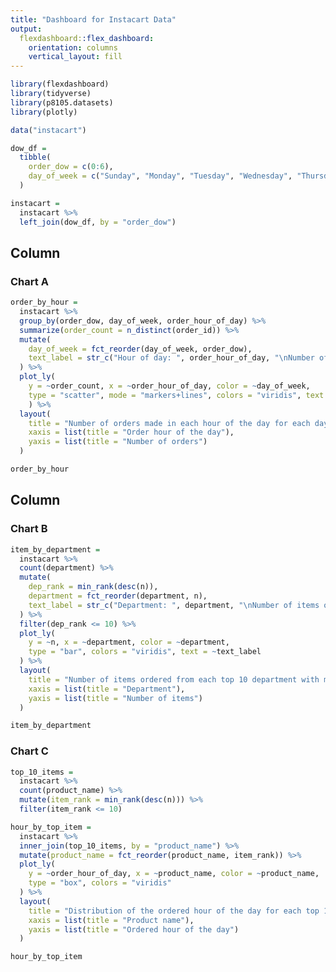 ```yaml
---
title: "Dashboard for Instacart Data"
output: 
  flexdashboard::flex_dashboard:
    orientation: columns
    vertical_layout: fill
---
```


```r
library(flexdashboard)
library(tidyverse)
library(p8105.datasets)
library(plotly)
```

```r
data("instacart")

dow_df = 
  tibble(
    order_dow = c(0:6),
    day_of_week = c("Sunday", "Monday", "Tuesday", "Wednesday", "Thursday", "Friday", "Saturday")
  )

instacart = 
  instacart %>% 
  left_join(dow_df, by = "order_dow")
```


Column {data-width=500}
-----------------------------------------------------------------------

### Chart A

```r
order_by_hour = 
  instacart %>% 
  group_by(order_dow, day_of_week, order_hour_of_day) %>% 
  summarize(order_count = n_distinct(order_id)) %>% 
  mutate(
    day_of_week = fct_reorder(day_of_week, order_dow),
    text_label = str_c("Hour of day: ", order_hour_of_day, "\nNumber of orders: ", order_count)
  ) %>% 
  plot_ly(
    y = ~order_count, x = ~order_hour_of_day, color = ~day_of_week,
    type = "scatter", mode = "markers+lines", colors = "viridis", text = ~text_label, alpha = .5
    ) %>% 
  layout(
    title = "Number of orders made in each hour of the day for each day of the week",
    xaxis = list(title = "Order hour of the day"),
    yaxis = list(title = "Number of orders")
  )

order_by_hour
```

Column {data-width=500}
-----------------------------------------------------------------------

### Chart B {data-height=400}

```r
item_by_department = 
  instacart %>% 
  count(department) %>% 
  mutate(
    dep_rank = min_rank(desc(n)),
    department = fct_reorder(department, n),
    text_label = str_c("Department: ", department, "\nNumber of items ordered: ", n)
  ) %>% 
  filter(dep_rank <= 10) %>% 
  plot_ly(
    y = ~n, x = ~department, color = ~department,
    type = "bar", colors = "viridis", text = ~text_label
  ) %>% 
  layout(
    title = "Number of items ordered from each top 10 department with most items sold",
    xaxis = list(title = "Department"),
    yaxis = list(title = "Number of items")
  )

item_by_department
```

### Chart C {data-height=600}

```r
top_10_items = 
  instacart %>% 
  count(product_name) %>% 
  mutate(item_rank = min_rank(desc(n))) %>% 
  filter(item_rank <= 10)

hour_by_top_item = 
  instacart %>% 
  inner_join(top_10_items, by = "product_name") %>% 
  mutate(product_name = fct_reorder(product_name, item_rank)) %>% 
  plot_ly(
    y = ~order_hour_of_day, x = ~product_name, color = ~product_name,
    type = "box", colors = "viridis"
  ) %>% 
  layout(
    title = "Distribution of the ordered hour of the day for each top 10 best-selling item",
    xaxis = list(title = "Product name"),
    yaxis = list(title = "Ordered hour of the day")
  )

hour_by_top_item
```

